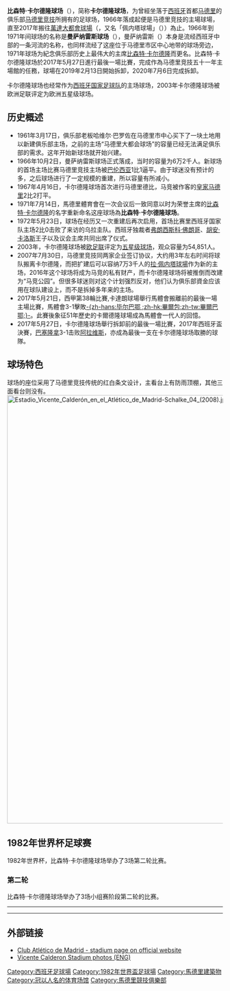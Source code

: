 {{noteTA
|T=zh-cn:比森特·卡尔德隆球场;zh-hk:比森特·卡達朗球場;zh-tw:比森特·卡爾德隆球場;
|G1=Football
|1=zh-cn:卡尔德隆球场;zh-hk:卡達朗球場;zh-tw:卡爾德隆球場;
|2=zh-hans:卡尔德隆;zh-hk:卡達朗;zh-tw:卡爾德隆;
|3=zh-hans:马德里竞技; zh-tw:馬德里競技; zh-hk:馬德里體育會; zh-mo:馬德里體育; zh-sg: 体育马德里;
|4=zh-hans:马竞;zh-tw:馬競;zh-hk:馬體會;zh-sg:体马;
|5=zh-hans:欧足联; zh-tw:歐洲足總; zh-hk:歐洲足協; zh-mo:歐洲足協; zh-sg:欧洲足总;

}}
{{Infobox_Stadium 
|  stadium_name      = 比森特·卡尔德隆球场<br />Vicente Calderón Stadium
|  nickname          = 
|  image             = [[File:Madrid-acdc_01.JPG|center]]
[[歐洲足協足球場分類|欧洲足联足球场]]{{rating|5|5}}
|  location          = {{ESP}} [[馬德里|馬德里]]
|  coordinates       = {{coord|40|24|6.19|N|3|43|14.18|W|type:landmark_scale:3000_region:GB}}
|  broke_ground      =  
|  opened            = 1966年10月2日
| renovated           = 1972、1982
| expanded            = 
| closed              = 2017年5月28日
| demolished          = 2019年2月13日–2020年7月6日
|  owner             = [[马德里竞技|马德里竞技]] 
|  operator          = [[马德里竞技|马德里竞技]] 
|  surface           = [[草地|草地]]
|  construction_cost = 
|  architect         = Javier Barroso <br /> Miguel Ángel García Lomas 
|  former_names      = 曼萨纳雷斯球场（Estadio Manzanares，1966—1971）
|  tenants           = [[马德里竞技|马德里竞技]]（1966—2017）
|  seating_capacity  = 54,851
}}

'''比森特·卡尔德隆球场'''（{{lang-es|'''Estadio Vicente Calderón'''}}），简称'''卡尔德隆球场'''，为曾經坐落于[[西班牙|西班牙]]首都[[马德里|马德里]]的俱乐部[[马德里竞技|马德里竞技]]所拥有的足球场，1966年落成起便是马德里竞技的主場球場，直至2017年搬往[[萬達大都會球場|萬達大都會球場]]（{{lang|es|Wanda Metropolitano}}，又名「佩内塔球場」（{{lang|es|La Peineta}}））為止。1966年到1971年间球场的名称是'''曼萨纳雷斯球场'''（{{lang|es|'''Estadio Manzanares'''}}），曼萨纳雷斯（{{lang|es|Manzanares}}）本身是流经西班牙中部的一条河流的名称，也同样流经了这座位于马德里市区中心地带的球场旁边，1971年球场为紀念俱乐部历史上最伟大的主席[[比森特·卡尔德隆|比森特·卡尔德隆]]而更名。比森特·卡尔德隆球场於2017年5月27日進行最後一場比賽，完成作為马德里竞技五十一年主場館的任務，球場在2019年2月13日開始拆卸，2020年7月6日完成拆卸。

卡尔德隆球场也经常作为[[西班牙国家足球队|西班牙国家足球队]]的主场球场，2003年卡尔德隆球场被欧洲足联评定为欧洲五星级球场。

== 历史概述 ==
* 1961年3月17日，俱乐部老板哈维尔·巴罗佐在马德里市中心买下了一块土地用以新建俱乐部主场，之前的主场“马德里大都会球场”的容量已经无法满足俱乐部的需求。这年开始新球场就开始兴建。
* 1966年10月2日，曼萨纳雷斯球场正式落成，当时的容量为6万2千人。新球场的首场主场比赛马德里竞技主场被[[巴伦西亚足球俱乐部|巴伦西亚]]1比1逼平。由于球迷没有预计的多，之后球场进行了一定规模的重建，所以容量有所减小。
* 1967年4月16日，卡尔德隆球场首次进行马德里德比，马竞被作客的[[皇家马德里|皇家马德里]]2比2打平。
* 1971年7月14日，馬德里體育會在一次会议后一致同意以时为荣誉主席的[[比森特·卡尔德隆|比森特·卡尔德隆]]的名字重新命名这座球场為'''比森特·卡尔德隆球场'''。
* 1972年5月23日，球场在经历又一次重建后再次启用，首场比赛里西班牙国家队主场2比0击败了来访的乌拉圭队。西班牙独裁者[[弗朗西斯科·佛朗哥|弗朗西斯科·佛朗哥]]、[[胡安·卡洛斯一世|胡安·卡洛斯]]王子以及议会主席共同出席了仪式。
* 2003年，卡尔德隆球场被[[欧足联|欧足联]]评定为[[歐洲足協足球場分類#五星級足球場|五星级球场]]，观众容量为54,851人。
* 2007年7月30日，马德里竞技同两家企业签订协议，大约用3年左右时间将球队搬离卡尔德隆，而把扩建后可以容纳7万3千人的[[拉·佩内塔球場|拉·佩内塔球場]]作为新的主场，2016年这个球场将成为马竞的私有财产，而卡尔德隆球场将被推倒而改建为“马竞公园”。但很多球迷则对这个计划强烈反对，他们认为俱乐部資金应该用在球队建设上，而不是拆掉多年来的主场。
* 2017年5月21日，西甲第38輪比賽,卡達朗球場舉行馬體會搬離前的最後一場主場比賽，馬體會3-1擊敗[[毕尔巴鄂竞技俱乐部|-{zh-hans:毕尔巴鄂 ;zh-hk:畢爾包;zh-tw:畢爾巴鄂;}-]]。此賽後象征51年歷史的卡爾德隆球場成為馬體會一代人的回憶。
* 2017年5月27日，卡尔德隆球场舉行拆卸前的最後一場比賽，2017年西班牙盃決賽，[[巴塞隆拿足球會|巴塞隆拿]]3-1击败[[阿拉维斯体育|阿拉维斯]]，亦成為最後一支在卡尔德隆球场取勝的球隊。

== 球场特色 ==
球场的座位采用了马德里竞技传统的红白条文设计，主看台上有防雨顶棚，其他三面看台则没有。
[[File:Estadio_Vicente_Calderón_en_el_Atlético_de_Madrid-Schalke_04_(2008).jpg|1000px]]

== 1982年世界杯足球赛 ==
{{main|1982年世界杯}}
1982年世界杯，比森特·卡尔德隆球场举办了3场第二轮比赛。

=== 第二轮 ===
比森特·卡尔德隆球场举办了3场小组赛阶段第二轮的比赛。
{{Footballbox collapsible
|date = 1982年6月28日
|time = 17:15 [[Central_European_Summer_Time|CEST]]
|team1 = {{fb-rt|AUT}}
|score = 0–1
|report = https://www.fifa.com/worldcup/matches/round=294/match=767/index.html
|team2 = {{fb|FRA}}
|goals1 =
|goals2 = [[貝爾納·真吉尼|真吉尼]] {{goal|39}}
|stadium = [[马德里|马德里]]比森特·卡尔德隆球场
|attendance = 37,000
|referee = {{flagicon|HUN}} [[保洛陶伊·卡罗伊|保洛陶伊·卡罗伊]]
}}
----
{{Footballbox collapsible
|date = 1982年7月1日
|time = 17:15 [[Central_European_Summer_Time|CEST]]
|team1 = {{fb-rt|AUT}}
|score = 2–2
|report = https://www.fifa.com/worldcup/matches/round=294/match=771/index.html
|team2 = {{fb|NIR}}
|goals1 = 
* {{tsl|en|Bruno Pezzey||佩泽}} {{goal|50}}
* {{tsl|en|Reinhold Hintermaier||欣特迈尔}} {{goal|68}}
|goals2 = {{tsl|en|Billy Hamilton (footballer)||汉密尔顿}} {{goal|27||75}}
|stadium = [[马德里|马德里]]比森特·卡尔德隆球场
|attendance = 20,000
|referee = {{flagicon|DDR}} {{tsl|en|Adolf Prokop||阿道夫·普罗科普}}
}}
----
{{Footballbox collapsible
|date = 1982年7月4日
|time = 17:15 [[Central_European_Summer_Time|CEST]]
|team1 = {{fb-rt|FRA}}
|score = 4–1
|report = https://www.fifa.com/worldcup/matches/round=294/match=920/index.html
|team2 = {{fb|NIR}}
|goals1 = 
* [[阿兰·吉雷瑟|吉雷瑟]] {{goal|33||80}}
* {{tsl|en|Dominique Rocheteau||罗歇托}} {{goal|46||68}}
|goals2 = {{tsl|en|Gerry Armstrong (footballer)||阿姆斯特朗}} {{goal|75}}
|stadium = [[马德里|马德里]]比森特·卡尔德隆球场
|attendance = 37,000
|referee = {{flagicon|POL}} {{tsl|pl|Alojzy Jarguz||阿洛伊齐·亚尔古兹}}
}}

== 外部链接 ==
* [https://web.archive.org/web/20070503003140/http://www.clubatleticodemadrid.com/en/elclub/instalaciones_club.asp Club Atlético de Madrid - stadium page on official website]
* [http://www.madrid-guide-spain.com/atletico-madrid-stadium.html Vicente Calderon Stadium photos (ENG)] {{Wayback|url=http://www.madrid-guide-spain.com/atletico-madrid-stadium.html |date=20201127135840 }}

[[Category:西班牙足球場|Category:西班牙足球場]]
[[Category:1982年世界盃足球場|Category:1982年世界盃足球場]]
[[Category:馬德里建築物|Category:馬德里建築物]]
[[Category:冠以人名的体育场馆|Category:冠以人名的体育场馆]]
[[Category:馬德里競技俱樂部|Category:馬德里競技俱樂部]]